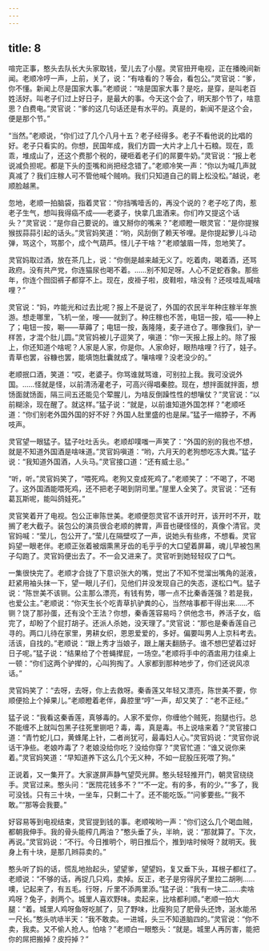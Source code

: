 ```yaml
---
---
---
```

title: 8
---



喧完正事，憨头去队长大头家取钱，莹儿去了小屋。灵官扭开电视，正在播晚间新闻。老顺冷哼一声，上前，关了，说：“有啥看的？等会，看包公。”灵官说：“爹，你不懂。新闻上尽是国家大事。”老顺说：“啥是国家大事？是吃，是穿，是叫老百姓活好。叫老子们过上好日子，是最大的事。今天这个会了，明天那个节了，啥意思？白费电。”灵官说：“爹的这几句话还是有水平的。真是的，新闻不是这个会，便是那个节。”

“当然。”老顺说，“你们过了几个八月十五？老子经得多。老子不看他说的比唱的好。老子只看实的。你想，民国年成，我们方圆一大片才上几十石粮。现在，乖乖，堆成山了，还这个费那个税的，硬咂着老子们的屌要牛奶。”灵官说：“报上老说减负担呢。都是下头的歪嘴和尚把经念错了。”老顺冷笑一声：“你以为喊几声就真减了？我们庄稼人可不管他喊个贼响。我们只知道自己的肩上松没松。”越说，老顺脸越黑。

忽地，老顺一拍脑袋，指着灵官：“你挡嘴噎舌的，再没个说的？老子吃了肉，惹老子生气，想叫我得癌不成——老婆子，快拿几盅酒来。你们咋又提这个话头？”灵官说：“是你自己要说的。谁又掰你的嘴来？”老顺瞪一眼灵官：“是你提猴猴拔蒜蒜引起的话头。”灵官妈笑道：“哟，风刮倒了赖天爷哩。是你提起箩儿斗动弹，骂这个，骂那个，成个气葫芦。怪儿子干啥？”老顺皱眉一阵，忽地笑了。

灵官妈取过酒，放在茶几上，说：“你倒是越来越无义了。吃着肉，喝着酒，还骂政府。没有共产党，你连猫尿也喝不着。……别不知足呀。人心不足蛇吞象。那些年，你连个囫囵裤子都穿不上。现在，皮褂子啦，皮鞋啦，啥没有？还吱哇乱喊啥哩？”

灵官说：“妈，咋能光和过去比呢？报上不是说了，外国的农民半年种庄稼半年旅游。想走哪里，飞机一坐，嗖——就到了。种庄稼也不苦，电钮一按，嗞——种上了；电钮一按，唰——草薅了；电钮一按，轰隆隆，麦子进仓了。哪像我们，驴一样苦，才混个肚儿圆。”灵官妈被儿子逗笑了，嗔道：“你一天报上报上的。除了报上，你还知道个啥呢？人家是人家，你是你。人家命好，眼热啥哩？行了，娃子。青草也罢，谷糠也罢，能填饱肚囊就成了。嚷啥哩？没老没少的。”

老顺抿口酒，笑道：“哎，老婆子。你骂谁就骂谁，可别拉上我。我可没说外国。……怪就是怪，以前清汤灌老子，可高兴得唱秦腔。现在，想拌面就拌面，想饧面就饧面，隔三间五还能见个荤腥儿，为啥反倒躁性性的想嚷仗？”灵官说：“以前糊涂，现在醒了。就这样。”猛子说：“就是，以前谁知道外国怎样？”老顺呸道：“你们别老外国外国的好不好？外国人肚里盛的也是屎。”猛子一缩脖子，不再吱声。

灵官望一眼猛子。猛子吐吐舌头。老顺却噗嗤一声笑了：“外国的别的我也不想，就是不知道外国酒是啥味道。”灵官妈嗔道：“哟，六月天的老狗想吃冻大粪。”猛子说：“我知道外国酒，人头马。”灵官接口道：“还有威士忌。”

“听，听。”灵官妈笑了，“喂死鸡。老狗又变成死鸡了。”老顺笑了：“不喝了，不喝了。这外国酒能喂死鸡，还不把老子喝到阴司里。”屋里人全笑了。灵官说：“还有葛瓦斯呢，能叫鸽娃死。”

灵官笑着开了电视。包公正审陈世美。老顺便怨灵官不该开时开，该开时不开，耽搁了老大截子。装包公的演员很合老顺的脾胃，声音也硬怪怪的，真像个清官。灵官妈喊：“莹儿，包公开了。”莹儿在隔壁哎了一声，说她头有些疼，不想看。灵官妈望一眼老伴。老顺正张着被烟熏黑牙齿的毛乎乎的大口望着屏幕，魂儿早被包黑子勾跑了。灵官妈便出去了。不一会又进来了。灵官听到她轻轻叹了口气。

一集很快完了。老顺才合拢了下意识张大的嘴，觉出了不知不觉溜出嘴角的涎液，赶紧用袖头抹一下，望一眼儿子们，见他们并没发现自己的失态，遂松口气。猛子说：“陈世美不该铡。公主那么漂亮，有钱有势，哪一点不比秦香莲强？若是我，也爱公主。”老顺说：“你天生长个吃青草扒驴粪的心，当然啥事都干得出来……不铡？饶了那孙蛋，还有没个王法？你想，秦香莲容易吗？供他念书，养活子女，临完了，却盼了个屁打胡子。还派人杀她，没天理了。”灵官说：“那也是秦香莲自己寻的。两口儿待在家里，男耕女织，恩恩爱爱的，多好。偏要叫男人上京科考去。活该，自找的。”老顺说：“跟上秀才当娘子，跟上屠夫翻肠子。谁不想巴望着过好日子呢。”猛子说：“结果给了个苍蝇撵屁，一场空。”老顺将手中的酒盅用力往桌上一顿：“你们这两个驴撵的，心叫狗掏了。人家都到那种地步了，你们还说风凉话。”

灵官妈笑了：“去呀，去呀，你上去救呀。秦香莲又年轻又漂亮，陈世美不要，你顺便拾上个掉果儿。”老顺瞪着老伴，鼻腔里“哼”一声，却又笑了：“老不正经。”

猛子说：“我看这秦香莲，真够毒的。人家不爱你，你缠他个贼死，抱腿也行。总不能缠不上就叫包黑子往死里铡吧？毒，毒，真是毒。书上说啥来着？”灵官接口道：“青竹蛇儿口，黄蜂尾上针，二者尚犹可，最毒妇人心。”灵官妈说：“灵官你说话干净些。老娘咋毒了？老娘没给你吃？没给你穿？”灵官忙道：“谁又说你来着。”灵官妈笑道：“早知道养下这么几个无义种，不如一屁股压死喂了狗。”

正说着，又一集开了。大家遂屏声静气望荧光屏。憨头轻轻推开门，朝灵官绕绕手。灵官过来。憨头问：“医院花钱多不？”“不一定。有的多，有的少。”“多了，我可没钱。只有三十块，一坐车，只剩二十了。还不能吃饭。”“问爹要些。”“我不敢。”“那等会我要。”

好容易等到电视结束，灵官提到钱的事。老顺唉哟一声：“你们这么几个喝血贼，都朝我伸手。我的骨头能榨几两油？”憨头垂了头，半晌，说：“那就算了。下次，再说。”灵官妈说：“不行。今日推明个，明日推后个，推到啥时候呀？就明天。我身上有十块，是那几辫蒜卖的。”

憨头听了妈的话，慌乱地抬起头，望望爹，望望妈，复又垂下头，耳根子都红了。老顺说：“不够的话，再捉几只鸡，卖掉。反正，老子是穷得尻子里拉二胡咧……噢，记起来了，有五毛。行呀，斤里不添两里添。”猛子说：“我有一块二……卖啥鸡呀？兔子，剥两个。城里人喜欢野味。卖起来，比啥都利顺。”老顺一拍大腿：“着。城里人鸡呀鱼呀吃腻了，见了野味，比瘦狗见了肥骨头还馋，涎水能吊一尺长。”憨头吭哧半天：“我不敢卖。一进城，头三不知道脑四的。”灵官说：“你不卖，我卖。又不偷人抢人。怕啥？”老顺白一眼憨头：“就是。城里人再厉害，能把你的屌把搬掉？皮捋掉？”